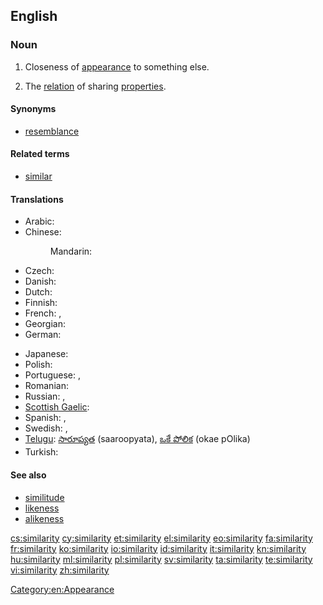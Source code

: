 {{wikipedia}}
==English==

===Noun===
{{en-noun|similarities}}

# Closeness of [[appearance]] to something else.
# {{philosophy}} The [[relation]] of sharing [[properties]].

====Synonyms====
* [[resemblance]]

====Related terms====
* [[similar]]

====Translations====
{{trans-top|closeness}}
* Arabic: {{t|ar|تشابه|m|tr=tašābuh|sc=Arab}}
* Chinese:
*: Mandarin: {{t|zh|相似|tr=xiāngsì|sc=Hani}}
* Czech: {{t-|cs|podobnost|f}}
* Danish: {{t-|da|lighed|c}}
* Dutch: {{t+|nl|gelijkenis|f}}
* Finnish: {{t-|fi|samankaltaisuus}}
* French: {{t|fr|similarité|f}}, {{t|fr|similitude|f}}
* Georgian: {{t-|ka|მსგავსება|tr=msgavseba|sc=Geor|xs=Georgian}}
* German: {{t+|de|Ähnlichkeit|f}}
{{trans-mid}}
* Japanese: {{t|ja|類似|tr=るいじ, ruiji|sc=Jpan}}
* Polish: {{t|pl|podobieństwo|n}}
* Portuguese: {{t|pt|semelhança|f}}, {{t|pt|similardidade|f}}
* Romanian: {{t|ro|similaritate}}
* Russian: {{t|ru|сходство|n|tr=sxódstvo|sc=Cyrl}}, {{t|ru|подобие|n|tr=podóbije|sc=Cyrl}}
* [[Scottish Gaelic]]: {{t-|gd|coltas|m|xs=Scottish Gaelic}}
* Spanish: {{t-|es|semejanza|f}},  {{t-|es|similaridad|f}}
* Swedish: {{t+|sv|likhet}},  {{t|sv|Similaritet}}
* [[Telugu]]: [[సారూప్యత]] (saaroopyata), [[ఒకే పోలిక]] (okae pOlika)
* Turkish: {{t+|tr|benzerlik}}
{{trans-bottom}}

====See also====
* [[similitude]]
* [[likeness]]
* [[alikeness]]

[[Category:en:Appearance]]

[[cs:similarity]]
[[cy:similarity]]
[[et:similarity]]
[[el:similarity]]
[[eo:similarity]]
[[fa:similarity]]
[[fr:similarity]]
[[ko:similarity]]
[[io:similarity]]
[[id:similarity]]
[[it:similarity]]
[[kn:similarity]]
[[hu:similarity]]
[[ml:similarity]]
[[pl:similarity]]
[[sv:similarity]]
[[ta:similarity]]
[[te:similarity]]
[[vi:similarity]]
[[zh:similarity]]